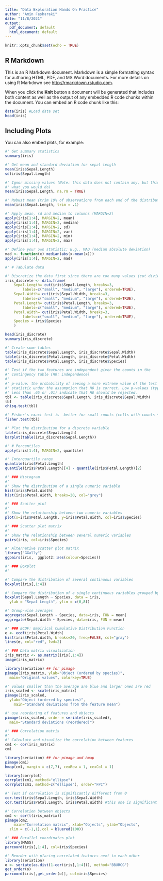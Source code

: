 ```yaml
---
title: "Data Exploration Hands On Practice"
author: "Amin Fesharaki"
date: "11/8/2021"
output:
  pdf_document: default
  html_document: default
---
```


```r
knitr::opts_chunk$set(echo = TRUE)
```

## R Markdown

This is an R Markdown document. Markdown is a simple formatting syntax for authoring HTML, PDF, and MS Word documents. For more details on using R Markdown see <http://rmarkdown.rstudio.com>.

When you click the **Knit** button a document will be generated that includes both content as well as the output of any embedded R code chunks within the document. You can embed an R code chunk like this:

```r
data(iris) #Load data set
head(iris)
```

## Including Plots

You can also embed plots, for example:

```r
#' Get summary statistics
summary(iris)


```

```r
#' Get mean and standard deviation for sepal length
mean(iris$Sepal.Length)
sd(iris$Sepal.Length)

```

```r
#' Ignor missing values (Note: this data does not contain any, but this is
#' what you would do)
mean(iris$Sepal.Length, na.rm = TRUE)
```

```r
#' Robust mean (trim 10% of observations from each end of the distribution)
mean(iris$Sepal.Length, trim = .1)

```

```r

#' Apply mean, sd and median to columns (MARGIN=2)
apply(iris[1:4], MARGIN=2, mean)
apply(iris[1:4], MARGIN=2, median)
apply(iris[1:4], MARGIN=2, sd)
apply(iris[1:4], MARGIN=2, var)
apply(iris[1:4], MARGIN=2, min)
apply(iris[1:4], MARGIN=2, max)

```

```r
#' Define your own statistic: E.g., MAD (median absolute deviation)
mad <- function(x) median(abs(x-mean(x)))
apply(iris[1:4], MARGIN=2, mad)
```

```r
#' # Tabulate data

#' Discretize the data first since there are too many values (cut divides the range by breaks, see package discretization for other methods)
iris_discrete <- data.frame(
	Sepal.Length= cut(iris$Sepal.Length, breaks=3,
		labels=c("small", "medium", "large"), ordered=TRUE),
	Sepal.Width= cut(iris$Sepal.Width, breaks=3,
		labels=c("small", "medium", "large"), ordered=TRUE),
	Petal.Length= cut(iris$Petal.Length, breaks=3,
		labels=c("small", "medium", "large"), ordered=TRUE),
	Petal.Width= cut(iris$Petal.Width, breaks=3,
		labels=c("small", "medium", "large"), ordered=TRUE),
	Species = iris$Species
	)

```

```r
head(iris_discrete)
summary(iris_discrete)
```

```r
#' Create some tables
table(iris_discrete$Sepal.Length, iris_discrete$Sepal.Width)
table(iris_discrete$Petal.Length, iris_discrete$Petal.Width)
table(iris_discrete$Petal.Length, iris_discrete$Species)

```

```r
#' Test if the two features are independent given the counts in the
#' contingency table (H0: independence)
#'
#' p-value: the probability of seeing a more extreme value of the test
#' statistic under the assumption that H0 is correct. Low p-values (typically
#' less than .05 or .01) indicate that H0 should be rejected.
tbl <- table(iris_discrete$Sepal.Length, iris_discrete$Sepal.Width)
tbl
chisq.test(tbl)

```

```r
#' Fisher's exact test is  better for small counts (cells with counts <5)
fisher.test(tbl)

```

```r
#' Plot the distribution for a discrete variable
table(iris_discrete$Sepal.Length)
barplot(table(iris_discrete$Sepal.Length))

```

```r
#' # Percentiles
apply(iris[1:4], MARGIN=2, quantile)
```

```r
#' Interquartile range
quantile(iris$Petal.Length)
quantile(iris$Petal.Length)[4] - quantile(iris$Petal.Length)[2]

```

```r
#' ### Histogram
#'
#' Show the distribution of a single numeric variable
hist(iris$Petal.Width)
hist(iris$Petal.Width, breaks=20, col="grey")
```

```r

#' ### Scatter plot
#'
#' Show the relationship between two numeric variables
plot(x=iris$Petal.Length, y=iris$Petal.Width, col=iris$Species)
```

```r
#' ### Scatter plot matrix
#'
#' Show the relationship between several numeric variables
pairs(iris, col=iris$Species)
```

```r
#' Alternative scatter plot matrix
library("GGally")
ggpairs(iris,  ggplot2::aes(colour=Species))

```

```r
#' ### Boxplot
#'

#' Compare the distribution of several continuous variables
boxplot(iris[,1:4])

```

```r
#' Compare the distribution of a single continuous variables grouped by a nominal variable
boxplot(Sepal.Length ~ Species, data = iris,
  ylab = "Sepal Length", ylim = c(0,8))

```

```r
#' Group-wise averages
aggregate(Sepal.Length ~ Species, data=iris, FUN = mean)
aggregate(Sepal.Width ~ Species, data=iris, FUN = mean)
```

```r
#' ### ECDF: Empirical Cumulative Distribution Function
e <- ecdf(iris$Petal.Width)
hist(iris$Petal.Width, breaks=20, freq=FALSE, col="gray")
lines(e, col="red", lwd=2)

```

```r
#' ### Data matrix visualization
iris_matrix <- as.matrix(iris[,1:4])
image(iris_matrix)

```

```r
library(seriation) ## for pimage
pimage(iris_matrix, ylab="Object (ordered by species)",
  main="Original values", colorkey=TRUE)
```

```r
#' values smaller than the average are blue and larger ones are red
iris_scaled <- scale(iris_matrix)
pimage(iris_scaled,
  ylab="Object (ordered by species)",
	main="Standard deviations from the feature mean")
```

```r
#' use reordering of features and objects
pimage(iris_scaled, order = seriate(iris_scaled),
  main="Standard deviations (reordered)")
```

```r
#' ### Correlation matrix
#'
#' Calculate and visualize the correlation between features
cm1 <- cor(iris_matrix)
cm1

```

```r
library(seriation) ## for pimage and hmap
pimage(cm1)
hmap(cm1, margin = c(7,7), cexRow = 1, cexCol = 1)
```


```r
library(corrplot)
corrplot(cm1, method="ellipse")
corrplot(cm1, method=c("ellipse"), order="FPC")
```

```r
#' Test if correlation is significantly different from 0
cor.test(iris$Sepal.Length, iris$Sepal.Width)
cor.test(iris$Petal.Length, iris$Petal.Width) #this one is significant

```

```r
#' Correlation between objects
cm2 <- cor(t(iris_matrix))
pimage(cm2,
	main="Correlation matrix", xlab="Objects", ylab="Objects",
  zlim = c(-1,1),col = bluered(100))
```

```r
#' ### Parallel coordinates plot
library(MASS)
parcoord(iris[,1:4], col=iris$Species)

```

```r
#' Reorder with placing correlated features next to each other
library(seriation)
o <- seriate(as.dist(1-cor(iris[,1:4])), method="BBURCG")
get_order(o)
parcoord(iris[,get_order(o)], col=iris$Species)
```


